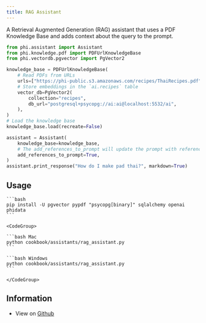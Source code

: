 ```yaml
---
title: RAG Assistant
---
```


A Retrieval Augmented Generation (RAG) assistant that uses a PDF Knowledge Base and adds context about the query to the prompt.

```python cookbook/assistants/rag_assistant.py
from phi.assistant import Assistant
from phi.knowledge.pdf import PDFUrlKnowledgeBase
from phi.vectordb.pgvector import PgVector2

knowledge_base = PDFUrlKnowledgeBase(
    # Read PDFs from URLs
    urls=["https://phi-public.s3.amazonaws.com/recipes/ThaiRecipes.pdf"],
    # Store embeddings in the `ai.recipes` table
    vector_db=PgVector2(
        collection="recipes",
        db_url="postgresql+psycopg://ai:ai@localhost:5532/ai",
    ),
)
# Load the knowledge base
knowledge_base.load(recreate=False)

assistant = Assistant(
    knowledge_base=knowledge_base,
    # The add_references_to_prompt will update the prompt with references from the knowledge base.
    add_references_to_prompt=True,
)
assistant.print_response("How do I make pad thai?", markdown=True)
```

## Usage

<Steps>
  <Snippet file="create-venv-step.mdx" />

  <Snippet file="run-pgvector-step.mdx" />

  <Step title="Install libraries">

    ```bash
    pip install -U pgvector pypdf "psycopg[binary]" sqlalchemy openai phidata
    ```

  </Step>

  <Step title="Run the assistant">

    <CodeGroup>

    ```bash Mac
    python cookbook/assistants/rag_assistant.py
    ```

    ```bash Windows
    python cookbook/assistants/rag_assistant.py
    ```

    </CodeGroup>

  </Step>

</Steps>

## Information

- View on [Github](https://github.com/phidatahq/phidata/tree/main/cookbook/assistants/rag_assistant.py)
